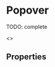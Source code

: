 


<Meta title="Components/Popover" component={Popover} />

# Popover

TODO: complete

<Preview>
  <Story name="default" parameters={{ decorators: [withKnobs, withA11y] }}>
    <>
      <Popover name="120" label="5 products" title="Order #120">
        <ImageItem
          thumbnail="https://images.unsplash.com/photo-1525966222134-fcfa99b8ae77?ixlib=rb-1.2.1&ixid=eyJhcHBfaWQiOjEyMDd9&auto=format&fit=crop&w=943&q=80"
          link="Product"
          linkTo="https://www.tiendanube.com/"
          subtitle="Variant"
          description="1 x $3.500"
        />
      </Popover>
      <Popover name="121" label="2 products" title="Order #121">
        <ImageItem
          thumbnail="https://images.unsplash.com/photo-1525966222134-fcfa99b8ae77?ixlib=rb-1.2.1&ixid=eyJhcHBfaWQiOjEyMDd9&auto=format&fit=crop&w=943&q=80"
          link="Product"
          linkTo="https://www.tiendanube.com/"
          subtitle="Variant"
          description="2 x $3.500"
        />
      </Popover>
      <Popover name="122" label="3 products" title="Order #122">
        <ImageItem
          thumbnail="https://images.unsplash.com/photo-1525966222134-fcfa99b8ae77?ixlib=rb-1.2.1&ixid=eyJhcHBfaWQiOjEyMDd9&auto=format&fit=crop&w=943&q=80"
          link="Product"
          linkTo="https://www.tiendanube.com/"
          subtitle="Variant"
          description="3 x $3.500"
        />
      </Popover>
      <Popover name="123" label="2 products" title="Order #123">
        <ImageItem
          thumbnail="https://images.unsplash.com/photo-1525966222134-fcfa99b8ae77?ixlib=rb-1.2.1&ixid=eyJhcHBfaWQiOjEyMDd9&auto=format&fit=crop&w=943&q=80"
          link="Product"
          linkTo="https://www.tiendanube.com/"
          subtitle="Variant"
          description="2 x $3.500"
        />
      </Popover>
      <Popover name="124" label="4 products" title="Order #124">
        <ImageItem
          thumbnail="https://images.unsplash.com/photo-1525966222134-fcfa99b8ae77?ixlib=rb-1.2.1&ixid=eyJhcHBfaWQiOjEyMDd9&auto=format&fit=crop&w=943&q=80"
          link="Product"
          linkTo="https://www.tiendanube.com/"
          subtitle="Variant"
          description="1 x $3.500"
        />
        <ImageItem
          thumbnail="https://images.unsplash.com/photo-1525966222134-fcfa99b8ae77?ixlib=rb-1.2.1&ixid=eyJhcHBfaWQiOjEyMDd9&auto=format&fit=crop&w=943&q=80"
          link="Product"
          linkTo="https://www.tiendanube.com/"
          subtitle="Variant"
          description="3 x $3.500"
        />
      </Popover>
    </>
  </Story>
</Preview>

## Properties

<Props of={Popover.type} />
